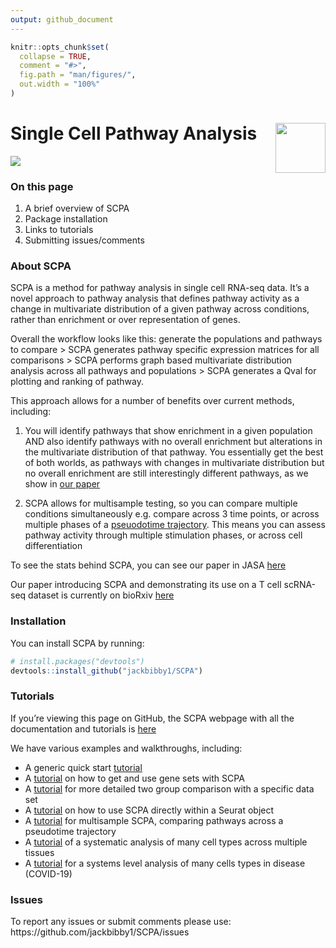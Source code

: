 ```yaml
---
output: github_document
---
```


<!-- README.md is generated from README.Rmd. Please edit that file -->

```r
knitr::opts_chunk$set(
  collapse = TRUE,
  comment = "#>",
  fig.path = "man/figures/",
  out.width = "100%"
)
```

<!-- badges: start -->
<!-- badges: end -->

# Single Cell Pathway Analysis <img src="man/figures/logo.png" align="right" width=80px/>
![](man/figures/scpa_outline.png)

### On this page
1. A brief overview of SCPA
2. Package installation
3. Links to tutorials
4. Submitting issues/comments


### About SCPA
SCPA is a method for pathway analysis in single cell RNA-seq data. It's a novel approach to pathway analysis that defines pathway activity as a change in multivariate distribution of a given pathway across conditions, rather than enrichment or over representation of genes. 

Overall the workflow looks like this: generate the populations and pathways to compare > SCPA generates pathway specific expression matrices for all comparisons > SCPA performs graph based multivariate distribution analysis across all pathways and populations > SCPA generates a Qval for plotting and ranking of pathway.

This approach allows for a number of benefits over current methods, including:

1. You will identify pathways that show enrichment in a given population AND also identify pathways with no overall enrichment but alterations in the multivariate distribution of that pathway. You essentially get the best of both worlds, as pathways with changes in multivariate distribution but no overall enrichment are still interestingly different pathways, as we show in [our paper](https://www.biorxiv.org/content/10.1101/2022.02.07.478807v1)

1. SCPA allows for multisample testing, so you can compare multiple conditions simultaneously e.g. compare across 3 time points, or across multiple phases of a [pseuodotime trajectory](https://jackbibby1.github.io/SCPA/articles/pseudotime.html). This means you can assess pathway activity through multiple stimulation phases, or across cell differentiation

To see the stats behind SCPA, you can see our paper in JASA [here](https://www.tandfonline.com/doi/full/10.1080/01621459.2020.1791131)

Our paper introducing SCPA and demonstrating its use on a T cell scRNA-seq dataset
is currently on bioRxiv [here](https://www.biorxiv.org/content/10.1101/2022.02.07.478807v1)

### Installation

You can install SCPA by running:

``` r
# install.packages("devtools")
devtools::install_github("jackbibby1/SCPA")
```

### Tutorials

If you're viewing this page on GitHub, the SCPA webpage with all the documentation and tutorials is [here](https://jackbibby1.github.io/SCPA/)

We have various examples and walkthroughs, including:

- A generic quick start [tutorial](https://jackbibby1.github.io/SCPA/articles/quick_start.html) 
- A [tutorial](https://jackbibby1.github.io/SCPA/articles/using_gene_sets.html) on how to get and use gene sets with SCPA
- A [tutorial](https://jackbibby1.github.io/SCPA/articles/comparing_two_populations.html) for more detailed two group comparison with a specific data set
- A [tutorial](https://jackbibby1.github.io/SCPA/articles/seurat_comparison.html) on how to use SCPA directly within a Seurat object
- A [tutorial](https://jackbibby1.github.io/SCPA/articles/pseudotime.html) for multisample SCPA, comparing pathways across a pseudotime trajectory
- A [tutorial](https://jackbibby1.github.io/SCPA/articles/systematic_tissue_comparison.html) of a systematic analysis of many cell types across multiple tissues
- A [tutorial](https://jackbibby1.github.io/SCPA/articles/disease_comparison.html) for a systems level analysis of many cells types in disease (COVID-19)

### Issues

To report any issues or submit comments please use: https://github.com/jackbibby1/SCPA/issues



